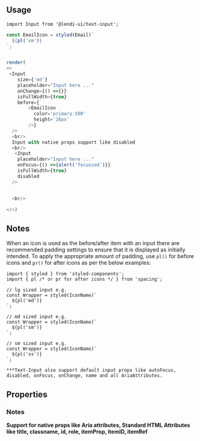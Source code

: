 
## Usage

```
import Input from '@lendi-ui/text-input';
```

```js
const EmailIcon = styled(Email)`
  ${pl('sm')}
`;


render(
<>
 <Input
    size={'md'}
    placeholder="Input here ..."
    onChange={() =>{}}
    isFullWidth={true}
    before={
        <EmailIcon
          color='primary.500'
          height='26px'
        />}
  />
  <br/> 
  Input with native props support like disabled
  <br/> 
   <Input
    placeholder="Input here ..."
    onFocus={() =>{alert('focussed')}}
    isFullWidth={true}
    disabled
  />


  <br/>

</>)
```

## Notes
When an icon is used as the before/after item with an input there are recommended padding settings to ensure that it is displayed as initially intended. To apply the appropriate amount of padding, use `pl()` for before icons and `pr()` for after icons as per the below examples:

```
import { styled } from 'styled-components';
import { pl /* or pr for after icons */ } from 'spacing';

// lg sized input e.g.
const Wrapper = styled(IconName)`
  ${pl('md')}
`;

// md sized input e.g.
const Wrapper = styled(IconName)`
  ${pl('sm')}
`;

// sm sized input e.g.
const Wrapper = styled(IconName)`
  ${pl('xs')}
`;

***Text-Input also support default input props like autoFocus, disabled, onFocus, onChange, name and all AriaAttributes.
```

## Properties

<PropTable>
  <PropTable.Entry name="after" type="React.ReactNode" description="Content after the input content."/>
  <PropTable.Entry name="before" type="React.ReactNode" description="Content before the input content."/>
  <PropTable.Entry name="isAutoFocus" type="boolean" defaultValue={false} description="Whether the Input is automatically focused on when form loads."/>
  <PropTable.Entry name="isDisabled" type='boolean' defaultValue="false" description="Whether the input is disabled."/>
  <PropTable.Entry name="isFullWidth" type='boolean' defaultValue="false" description="Whether the input is full-width."/>
  <PropTable.Entry name="isError" type='boolean' defaultValue="false" description="Whether the input content is valid."/>
  <PropTable.Entry name="isInverse" type='boolean' defaultValue="false" description="Whether the input is inversed."/>
  <PropTable.Entry name="isReadOnly" type="boolean" defaultValue={false} description="Whether the Input is read-only."/>
  <PropTable.Entry name="isRequired" type="boolean" defaultValue={false} description="Whether the Input is required."/>
  <PropTable.Entry name="onBlur" type='() => void' description="Blur handler."/>
  <PropTable.Entry name="onChange" required={true} type='() => void' description="Change handler."/>
  <PropTable.Entry name="onFocus" type='() => void' description="Focus handler."/>
  <PropTable.Entry name="placeholder" type='string' description="The input placeholder."/>
  <PropTable.Entry name="size" type="{ 'sm' | 'md' | 'lg' }" defaultValue="md" description="The input size."/>
  <PropTable.Entry name="value" type="string" description="The input content."/>
</PropTable>

### Notes
<b>Support for native props like Aria attributes, Standard HTML Attributes like title, classname, id, role, itemProp, itemID, itemRef</b>
```